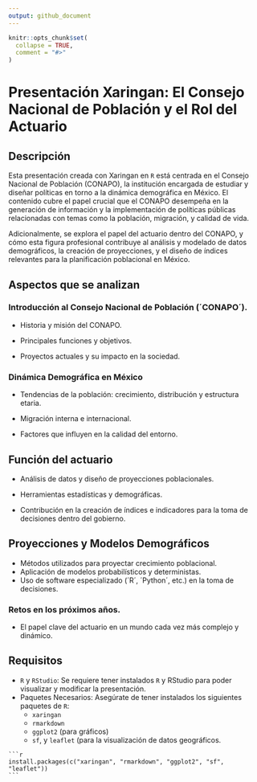 ```yaml
---
output: github_document
---
```


<!-- README.md is generated from README.Rmd. Please edit that file -->

```r
knitr::opts_chunk$set(
  collapse = TRUE,
  comment = "#>"
)
```

# Presentación Xaringan: El Consejo Nacional de Población y el Rol del Actuario

## Descripción {.unnumbered}

Esta presentación creada con Xaringan en `R` está centrada en el Consejo Nacional de Población (CONAPO), la institución encargada de estudiar y diseñar políticas en torno a la dinámica demográfica en México. El contenido cubre el papel crucial que el CONAPO desempeña en la generación de información y la implementación de políticas públicas relacionadas con temas como la población, migración, y calidad de vida.

Adicionalmente, se explora el papel del actuario dentro del CONAPO, y cómo esta figura profesional contribuye al análisis y modelado de datos demográficos, la creación de proyecciones, y el diseño de índices relevantes para la planificación poblacional en México.

## Aspectos que se analizan

### Introducción al Consejo Nacional de Población (´CONAPO´).

-   Historia y misión del CONAPO.

-   Principales funciones y objetivos.

-   Proyectos actuales y su impacto en la sociedad.

### Dinámica Demográfica en México

-   Tendencias de la población: crecimiento, distribución y estructura etaria.

-   Migración interna e internacional.

-   Factores que influyen en la calidad del entorno.

## Función del actuario

-   Análisis de datos y diseño de proyecciones poblacionales.

-   Herramientas estadísticas y demográficas.

-   Contribución en la creación de índices e indicadores para la toma de decisiones dentro del gobierno.

## Proyecciones y Modelos Demográficos

-   Métodos utilizados para proyectar crecimiento poblacional.
-   Aplicación de modelos probabilísticos y deterministas.
-   Uso de software especializado (´R´, ´Python´, etc.) en la toma de decisiones.

### Retos en los próximos años.

-   El papel clave del actuario en un mundo cada vez más complejo y dinámico.

## Requisitos

-   `R` y `RStudio`: Se requiere tener instalados `R` y RStudio para poder visualizar y modificar la presentación.\
-   Paquetes Necesarios: Asegúrate de tener instalados los siguientes paquetes de `R`:
    -   `xaringan`
    -   `rmarkdown`
    -   `ggplot2` (para gráficos)
    -   `sf`, y `leaflet` (para la visualización de datos geográficos.

````         
```r
install.packages(c("xaringan", "rmarkdown", "ggplot2", "sf", "leaflet"))
```
````
